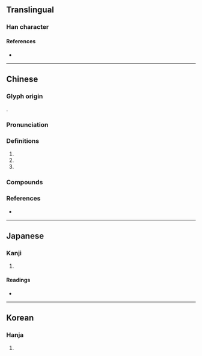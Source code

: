 {{character info/new}}
==Translingual==

===Han character===
{{Han char|rn=96|rad=玉|as=06|sn=10|four=17164|canj=MGHER|ids=⿰𤣩各}}

====References====
* {{Han ref|kx=0730.270|dkj=20953|dj=1142.110|hdz=21112.090|uh=73DE|ud=29662|bh=AF5F|bd=44895}}

----

==Chinese==
{{zh-forms}}

===Glyph origin===
{{Han etym}}

{{Han compound|王|各|c1=s|c2=p|t1=jade|ls=psc}}.

===Pronunciation===
{{zh-pron
|m=luò
|c=lok3,lok6
|mc=y
|oc=y
|cat=
}}

===Definitions===
{{zh-hanzi}}

# {{zh-used|賽璐珞}}
# {{zh-used|瓔珞}}
# {{surname|lang=zh}}

===Compounds===
{{zh-der|珞巴族|珞珞|瓔珞|瓔珞木|賽璐珞|珞珈山|珞南|珞巴}}

===References===
* {{R:yue:Hanzi}}

----

==Japanese==

===Kanji===
{{ja-kanji|grade=|rs=玉06}}

# {{defn|lang=ja|sort=玉06}}

====Readings====
* {{ja-readings|on=[[らく]] (raku), [[れき]] (reki), [[りゃく]] (ryaku)|kun=}}

----

==Korean==

===Hanja===
{{ko-hanja|hangeul=[[락]]>[[낙]]|eumhun=|rv=rak>nak|mr=rak>nak|y=lak>nak}}

# {{defn|lang=ko|sort=玉06}}